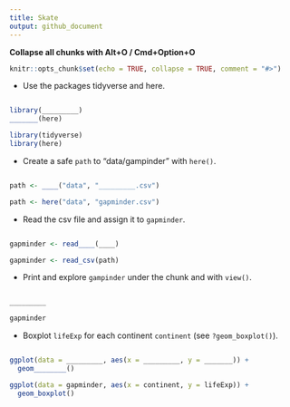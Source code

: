 ```yaml
---
title: Skate
output: github_document
---
```


**Collapse all chunks with Alt+O / Cmd+Option+O**



```r
knitr::opts_chunk$set(echo = TRUE, collapse = TRUE, comment = "#>")
```



* Use the packages tidyverse and here.

```r


```

```r
library(_________)
_______(here)
```

```r
library(tidyverse)
library(here)
```



* Create a safe `path` to "data/gampinder" with `here()`.

```r

```

```r
path <- ____("data", "_________.csv")
```

```r
path <- here("data", "gapminder.csv")
```



* Read the csv file and assign it to `gapminder`.

```r

```

```r
gapminder <- read____(____)
```

```r
gapminder <- read_csv(path)
```



* Print and explore `gampinder` under the chunk and with `view()`.

```r

```

```r
_________
```

```r
gapminder
```



* Boxplot `lifeExp` for each continent `continent` (see `?geom_boxplot()`).

```r


```

```r
ggplot(data = _________, aes(x = _________, y = _______)) +
  geom________()
```

```r
ggplot(data = gapminder, aes(x = continent, y = lifeExp)) +
  geom_boxplot()
```
